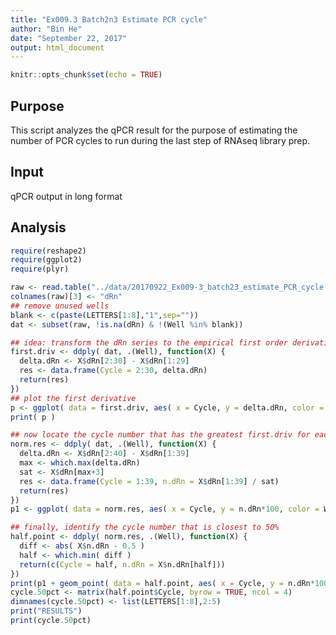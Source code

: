 ```yaml
---
title: "Ex009.3 Batch2n3 Estimate PCR cycle"
author: "Bin He"
date: "September 22, 2017"
output: html_document
---
```


```r
knitr::opts_chunk$set(echo = TRUE)
```

## Purpose

This script analyzes the qPCR result for the purpose of estimating the number of PCR cycles to run during the last step of RNAseq library prep.

## Input

qPCR output in long format

## Analysis

```r
require(reshape2)
require(ggplot2)
require(plyr)
```

```r
raw <- read.table("../data/20170922_Ex009-3_batch23_estimate_PCR_cycle.csv", sep = "\t", as.is = TRUE, header = TRUE)
colnames(raw)[3] <- "dRn"
## remove unused wells
blank <- c(paste(LETTERS[1:8],"1",sep=""))
dat <- subset(raw, !is.na(dRn) & !(Well %in% blank))
```

```r
## idea: transform the dRn series to the empirical first order derivative by calculating the difference between the two consecutive cycles
first.driv <- ddply( dat, .(Well), function(X) {
  delta.dRn <- X$dRn[2:30] - X$dRn[1:29]
  res <- data.frame(Cycle = 2:30, delta.dRn)
  return(res)
})
## plot the first derivative
p <- ggplot( data = first.driv, aes( x = Cycle, y = delta.dRn, color = Well ) ) + geom_line() + geom_point( size = 0.5 )
print( p )

## now locate the cycle number that has the greatest first.driv for each well. Use that cycle # + 3 as the saturation value and normalize the results
norm.res <- ddply( dat, .(Well), function(X) {
  delta.dRn <- X$dRn[2:40] - X$dRn[1:39]
  max <- which.max(delta.dRn)
  sat <- X$dRn[max+3]
  res <- data.frame(Cycle = 1:39, n.dRn = X$dRn[1:39] / sat)
  return(res)
})
p1 <- ggplot( data = norm.res, aes( x = Cycle, y = n.dRn*100, color = Well ) ) + geom_line() + geom_point( size = 0.5 )

## finally, identify the cycle number that is closest to 50%
half.point <- ddply( norm.res, .(Well), function(X) {
  diff <- abs( X$n.dRn - 0.5 )
  half <- which.min( diff )
  return(c(Cycle = half, n.dRn = X$n.dRn[half]))
})
print(p1 + geom_point( data = half.point, aes( x = Cycle, y = n.dRn*100, color = Well ), size = 3, shape = 1 ) + xlim(c(5,25)))
cycle.50pct <- matrix(half.point$Cycle, byrow = TRUE, ncol = 4)
dimnames(cycle.50pct) <- list(LETTERS[1:8],2:5)
print("RESULTS")
print(cycle.50pct)
```
